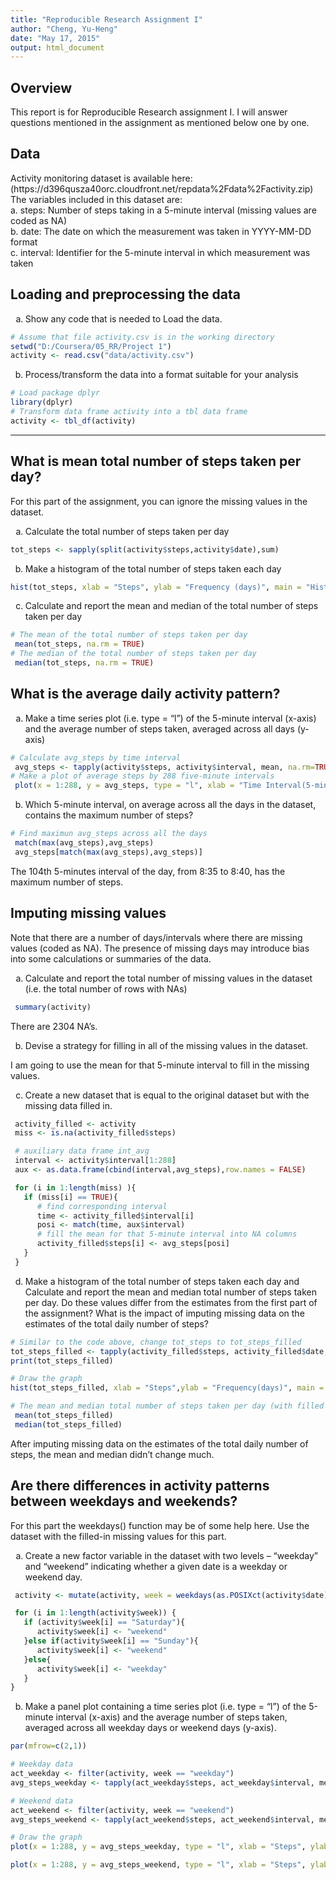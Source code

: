 ```yaml
---
title: "Reproducible Research Assignment I"
author: "Cheng, Yu-Heng"
date: "May 17, 2015"
output: html_document
---
```

## Overview
This report is for Reproducible Research assignment I. I will answer questions mentioned in the assignment as mentioned below one by one. 

## Data
Activity monitoring dataset is available here:     
(https://d396qusza40orc.cloudfront.net/repdata%2Fdata%2Factivity.zip)      
The variables included in this dataset are:     
a. steps: Number of steps taking in a 5-minute interval (missing values are coded as NA)   
b. date: The date on which the measurement was taken in YYYY-MM-DD format     
c. interval: Identifier for the 5-minute interval in which measurement was taken    

## Loading and preprocessing the data   
a. Show any code that is needed to Load the data.  
```r
# Assume that file activity.csv is in the working directory
setwd("D:/Coursera/05_RR/Project 1")
activity <- read.csv("data/activity.csv")
```

b. Process/transform the data into a format suitable for your analysis  
```r
# Load package dplyr
library(dplyr)
# Transform data frame activity into a tbl data frame
activity <- tbl_df(activity)
```

---------------------------------

## What is mean total number of steps taken per day?

For this part of the assignment, you can ignore the missing values in the dataset.

a. Calculate the total number of steps taken per day
```r
tot_steps <- sapply(split(activity$steps,activity$date),sum)
```

b. Make a histogram of the total number of steps taken each day
```r
hist(tot_steps, xlab = "Steps", ylab = "Frequency (days)", main = "Histogram of total steps taken each day",breaks = seq(0,(floor(max(tot_steps,na.rm=TRUE)/1000)+1)*1000,1000))
```

c. Calculate and report the mean and median of the total number of steps taken per day
```r
# The mean of the total number of steps taken per day
 mean(tot_steps, na.rm = TRUE)
# The median of the total number of steps taken per day
 median(tot_steps, na.rm = TRUE)
```

## What is the average daily activity pattern?

a. Make a time series plot (i.e. type = "l") of the 5-minute interval (x-axis) and the average number of steps taken, averaged across all days (y-axis)
```r
# Calculate avg_steps by time interval
 avg_steps <- tapply(activity$steps, activity$interval, mean, na.rm=TRUE)
# Make a plot of average steps by 288 five-minute intervals
 plot(x = 1:288, y = avg_steps, type = "l", xlab = "Time Interval(5-minute)", ylab = "Average Steps", main = "Average Daily Activity Pattern")

```


b. Which 5-minute interval, on average across all the days in the dataset, contains the maximum number of steps?
```r
# Find maximun avg_steps across all the days 
 match(max(avg_steps),avg_steps)
 avg_steps[match(max(avg_steps),avg_steps)]
```

The 104th 5-minutes interval of the day, from 8:35 to 8:40, has the maximum number of steps. 

## Imputing missing values

Note that there are a number of days/intervals where there are missing values (coded as NA). The presence of missing days may introduce bias into some calculations or summaries of the data.

a. Calculate and report the total number of missing values in the dataset (i.e. the total number of rows with NAs)
```r
 summary(activity)
```
There are 2304 NA's.

b. Devise a strategy for filling in all of the missing values in the dataset.   

I am going to use the mean for that 5-minute interval to fill in the missing values.  

c. Create a new dataset that is equal to the original dataset but with the missing data filled in.
```r
 activity_filled <- activity
 miss <- is.na(activity_filled$steps)

 # auxiliary data frame int_avg
 interval <- activity$interval[1:288]
 aux <- as.data.frame(cbind(interval,avg_steps),row.names = FALSE)

 for (i in 1:length(miss) ){
   if (miss[i] == TRUE){
      # find corresponding interval
      time <- activity_filled$interval[i]
      posi <- match(time, aux$interval)
      # fill the mean for that 5-minute interval into NA columns
      activity_filled$steps[i] <- avg_steps[posi]
   }
 }

```

d. Make a histogram of the total number of steps taken each day and Calculate and report the mean and median total number of steps taken per day. Do these values differ from the estimates from the first part of the assignment? What is the impact of imputing missing data on the estimates of the total daily number of steps? 

```r
# Similar to the code above, change tot_steps to tot_steps_filled    
tot_steps_filled <- tapply(activity_filled$steps, activity_filled$date, sum)
print(tot_steps_filled)

# Draw the graph
hist(tot_steps_filled, xlab = "Steps",ylab = "Frequency(days)", main = "Histogram of total steps taken each day (with filled data)",breaks = seq(0,(floor(max(tot_steps,na.rm=TRUE)/1000)+1)*1000,1000))

# The mean and median total number of steps taken per day (with filled dataset)
 mean(tot_steps_filled)
 median(tot_steps_filled)
```

After imputing missing data on the estimates of the total daily number of steps, the mean and median didn't change much.

## Are there differences in activity patterns between weekdays and weekends?

For this part the weekdays() function may be of some help here. Use the dataset with the filled-in missing values for this part.

a. Create a new factor variable in the dataset with two levels – “weekday” and “weekend” indicating whether a given date is a weekday or weekend day.
```r
 activity <- mutate(activity, week = weekdays(as.POSIXct(activity$date)))

 for (i in 1:length(activity$week)) {
   if (activity$week[i] == "Saturday"){
      activity$week[i] <- "weekend"
   }else if(activity$week[i] == "Sunday"){
      activity$week[i] <- "weekend"
   }else{
      activity$week[i] <- "weekday"
   }
}

```


b. Make a panel plot containing a time series plot (i.e. type = "l") of the 5-minute interval (x-axis) and the average number of steps taken, averaged across all weekday days or weekend days (y-axis).
```r
par(mfrow=c(2,1))

# Weekday data
act_weekday <- filter(activity, week == "weekday")
avg_steps_weekday <- tapply(act_weekday$steps, act_weekday$interval, mean, na.rm=TRUE)

# Weekend data
act_weekend <- filter(activity, week == "weekend")
avg_steps_weekend <- tapply(act_weekend$steps, act_weekend$interval, mean, na.rm=TRUE)

# Draw the graph
plot(x = 1:288, y = avg_steps_weekday, type = "l", xlab = "Steps", ylab = "Average Steps", main = "Average Weekday Daily Activity Pattern")

plot(x = 1:288, y = avg_steps_weekend, type = "l", xlab = "Steps", ylab = "Average Steps", main = "Average Weekend Daily Activity Pattern")

```

